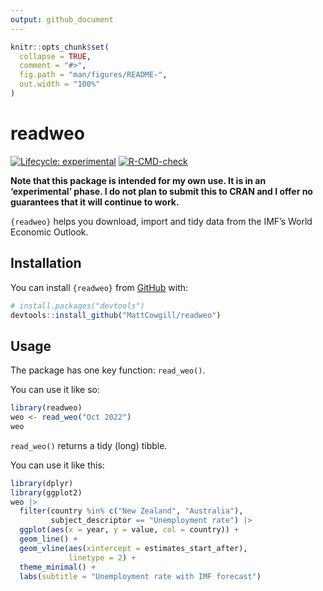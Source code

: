 ```yaml
---
output: github_document
---
```


<!-- README.md is generated from README.Rmd. Please edit that file -->

```r
knitr::opts_chunk$set(
  collapse = TRUE,
  comment = "#>",
  fig.path = "man/figures/README-",
  out.width = "100%"
)
```

# readweo

<!-- badges: start -->
[![Lifecycle: experimental](https://img.shields.io/badge/lifecycle-experimental-orange.svg)](https://lifecycle.r-lib.org/articles/stages.html#experimental)
[![R-CMD-check](https://github.com/MattCowgill/readweo/actions/workflows/R-CMD-check.yaml/badge.svg)](https://github.com/MattCowgill/readweo/actions/workflows/R-CMD-check.yaml)
<!-- badges: end -->

**Note that this package is intended for my own use. It is in an 'experimental' phase. I do not plan to submit this to CRAN and I offer no guarantees that it will continue to work.**

`{readweo}` helps you download, import and tidy data from the IMF's World Economic Outlook. 

## Installation

You can install `{readweo}` from [GitHub](https://github.com/) with:

``` r
# install.packages("devtools")
devtools::install_github("MattCowgill/readweo")
```

## Usage

The package has one key function: `read_weo()`.

You can use it like so:

```r
library(readweo)
weo <- read_weo("Oct 2022")
weo
```

`read_weo()` returns a tidy (long) tibble. 

You can use it like this:
```r
library(dplyr)
library(ggplot2)
weo |> 
  filter(country %in% c("New Zealand", "Australia"),
         subject_descriptor == "Unemployment rate") |> 
  ggplot(aes(x = year, y = value, col = country)) +
  geom_line() +
  geom_vline(aes(xintercept = estimates_start_after),
             linetype = 2) +
  theme_minimal() +
  labs(subtitle = "Unemployment rate with IMF forecast")

```


